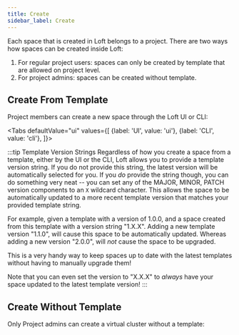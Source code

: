 ```yaml
---
title: Create
sidebar_label: Create
---
```




Each space that is created in Loft belongs to a project. There are two ways how spaces can be created inside Loft:
1. For regular project users: spaces can only be created by template that are allowed on project level.
2. For project admins: spaces can be created without template.

## Create From Template

Project members can create a new space through the Loft UI or CLI:

<Tabs
    defaultValue="ui"
    values={[
      {label: 'UI', value: 'ui'},
      {label: 'CLI', value: 'cli'},
    ]}>
    <TabItem value="ui">
      <PartialSpaceCreateUI/>
    </TabItem>
    <TabItem value="cli">
      <PartialSpaceCreateCLI/>
    </TabItem>
  </Tabs>

:::tip Template Version Strings
Regardless of how you create a space from a template, either by the UI or the CLI, Loft
allows you to provide a template version string. If you do not provide this string, the latest
version will be automatically selected for you. If you *do* provide the string though, you can
do something very neat -- you can set any of the MAJOR, MINOR, PATCH version components to an
`X` wildcard character. This allows the space to be automatically updated to a more recent
template version that matches your provided template string.

For example, given a template with a version of 1.0.0, and a space created from this
template with a version string "1.X.X". Adding a new template version "1.1.0", will cause this
space to be automatically updated. Whereas adding a new version "2.0.0", will *not*
cause the space to be upgraded.

This is a very handy way to keep spaces up to date with the latest templates without
having to manually upgrade them!

Note that you can even set the version to "X.X.X" to *always* have your space updated to the
latest template version!
:::


## Create Without Template

Only Project admins can create a virtual cluster without a template:

<PartialSpaceCreateUINoTemplate/>
